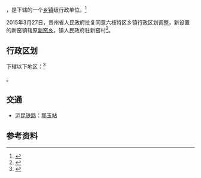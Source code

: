 {{About|贵州省六盘水市六枝特区新窑镇|甘肃省平凉市崇信县同名地名|新窑镇 (平凉市)}}
{{中国乡级行政区|52/02/03/200/000}}

'''{{PAGENAMEBASE}}'''，是{{PRC admin/fullname|52/02/03/200/000|3}}下辖的一个[[乡镇|乡镇]]级行政单位。<ref>{{PRC admin/ref sgc|{{PRC admin/parent|52/02/03/200/000}}}}</ref>

2015年3月27日，贵州省人民政府批复同意六枝特区乡镇行政区划调整，新设置的新窑镇辖原[[新窑乡|新窑乡]]，镇人民政府驻新窑村<ref>{{Cite web|title=省人民政府关于同意六枝特区乡镇行政区划调整的批复（黔府函〔2015〕59号）|url=http://gzsrmzfgb.gzgov.gov.cn/show.aspx?id=11930|accessdate=2017-09-01|archiveurl=https://web.archive.org/web/20170901204857/http://gzsrmzfgb.gzgov.gov.cn/show.aspx?id=11930|archivedate=2017-09-01|dead-url=yes}}</ref>。

== 行政区划 ==

{{PAGENAMEBASE}}下辖以下地区：<ref>{{PRC admin/ref sgc|52/02/03/200/000}}</ref>

{{PRC admin/children|52/02/03/200/000}}。

== 交通 ==
* {{rint|cn|rail}}[[沪昆铁路|沪昆铁路]]：[[那玉站|那玉站]]

== 参考资料 ==
{{reflist}}

{{PRC admin/navcat|52/02/03/200/000}}